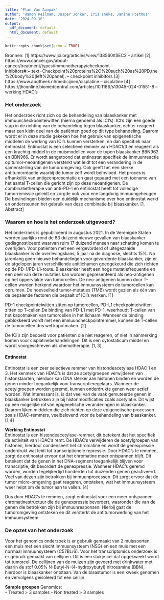 ```yaml
---
title: "Plan Van Aanpak"
author: "Ramon Reilman, Jasper Jonker, Iris Ineke, Janine Postmus"
date: "2024-09-10"
output:
  pdf_document: default
  html_document: default
---
```


```r
knitr::opts_chunk$set(echo = TRUE)
```

Bronnen: 
[1] https://www.jci.org/articles/view/138560#SEC2 -- artikel
[2] https://www.cancer.gov/about-cancer/treatment/types/immunotherapy/checkpoint-inhibitors#:~:text=Checkpoint%20proteins%2C%20such%20as%20PD,the%20body%20(left%20panel). -- checkpoint inhibitors
[3] https://www.apotheek.nl/medicijnen/cisplatine -- cisplatine
[4] https://jhoonline.biomedcentral.com/articles/10.1186/s13045-024-01551-8 -- werking HDAC's

### Het onderzoek

Het onderzoek richt zich op de behandeling van blaaskanker met immuuncheckpointeiwitten (hierna genoemd als ICI's). ICI's zijn een goede stap in de richting van de behandeling tegen blaaskanker, echter reageert maar een klein deel van de patiënten goed op dit type behandeling. Daarom wordt er in deze studie gekeken hoe het gebruik van epigenetische middelen de werking van ICI's kunnen versterken, en dan specifiek naar entinostat. Entinostat is een selectieve remmer van HDAC1/3 en reageert als een krachtig middel in de muismodellen voor de typen blaaskanker BBN963 en BBN966. Er wordt aangetoond dat entinostat specifiek de immuunreactie op tumor-neoantigenen versterkt wat leidt tot een verandering in de samenstelling van de tumoromgeving. Ook geeft het een sterke antitumorreactie waarbij de tumor zelf wordt beïnvloed. Het proces is afhankelijk van antigeenpresentatie en gaat gepaard met een toename van het aantal T-cellen die gericht zijn op deze neoantigenen. De combinatietherapie van anti-PD-1 en entinostat heeft tot volledige tumorremissie geleidt en zorgde ook voor ene langdurig immuungeheugen. De bevindingen bieden een duidelijk mechanisme over hoe entinostat werkt en ondersteunen het gebruik van deze combinatie bij blaaskanker. [1, Abstract]


### Waarom en hoe is het onderzoek uitgevoerd?

Het onderzoek is gepubliceerd in augustus 2021.
In de Verenigde Staten worden jaarlijks rond de 83 duizend nieuwe gevallen van blaaskanker gediagnosticeerd waarvan ruim 17 duizend mensen naar schatting komen te overlijden. Voor patiënten met een vergevorderd of uitegezaaide blaaskanker is de overlevingskans, 5 jaar na de diagnose, slechts 15%. Na jarenlang geen nieuwe behandelingen voor gevorderde blaaskanker, zijn er de afgelopen jaren verschillende anitlichamen goedgekeurd die zich richten op de PD-1/PD-L1-route. Blaaskanker heeft een hoge mutatiefrequentie en een deel van deze mutaties kan worden gepresenteerd als neo-antigenen op het oppervlakte van tumorcellen. De neo-antigenen kunnen door T-cellen worden herkend waardoor het immuunsysteem de tumorcellen kan opruimen. De hoeveelheid tumor-mutaties (TMB) wordt gezien als één van de bepalende factoren die bepaalt of ICI's werken. [1]

PD-1 checkpointeiwitten zitten op tumorcellen, PD-L1 checkpointeiwitten zitten op T-cellen.De binding van PD-L1 met PD-1, weerhoudt T-cellen van het kapotmaken van tumorcellen in het lichaam. Wanneer de binding geblokkeerd wordt met een immuuncheckpointremmer, kunnen de T-cellen de tumorcellen dus wel kapotmaken. [2]

De ICI's zijn bedoeld voor patiënten die niet reageren, of niet in aanmerking komen voor cisplatinebehandelingen. Dit is een cytostaticum middel en wordt voorgeschreven als chemotherapie. [1, 3]


#### Entinostat  
Entinostat is een zeer selectieve remmer van histondeacetylase HDAC 1 en 3. Het kenmerk van HDAC's is dat ze acetylgroepen verwijderen van histonstaarten, hierdoor kan DNA sterker aan histonen binden en worden de genen minder toegankelijk voor transcriptieregelaars. Wanneer de acetylgroepen worden geremd, kunnen onderdrukte genen weer actief worden. Wat interessant is, is dat veel van de vaak gemuteerde genen in blaaskanker betrokken zijn bij histonmodificaties zoals acetylatie. Dit wijst op een mogelijke rol van epigenetische veranderingen in blaaskanker. Daarom lijken middelen die zich richten op deze epigenetische processen zoals HDAC-remmers, veelbelovend voor de behandeling van blaaskanker. [1,4]

**Werking Entinostat**  
Entinostat is een histondeacetylase-remmer, dit betekent dat het specifiek de activiteit van HDAC's remt. De HDAC's verwijderen de acetylgroepen van histonen, hierdoor condenseert het chromatine en wordt de genexpressie onderdrukt wat leidt tot transcriptionele repressie. Door HDAC's te remmen, zorgt de entinostat ervoor dat het chromatine meer ontspannen blijft. Dit betekent dat de genen in het DNA-segment toegankelijk blijven voor transcriptie, dit bevordert de genexpressie. Wanneer HDAC's geremd worden, worden tegelijkertijd honderden tot duizenden genen geactiveerd. Veel van dezen zijn betrokken bij immuunprocessen. Dit zorgt ervoor dat de tumor micro-omgeving gaat reageren, ontsteken, wat het immuunsysteem weer helpt om de tumor aan te vallen. [4]

Dus door HDAC's te remmen, zorgt entinostat voor een meer ontspannen chromatinestructuur die de genexpressie bevordert, waaronder die van de genen die betrokken zijn bij immuunresponsen. Hierbij gaat de tumoromgeving ontsteken en dit versterkt de antitumorwerking van het immuunsysteem.

### De opzet van het onderzoek

Voor het genomics onderzoek is er gebruik gemaakt van 2 muissoorten, een muis met een slecht immuunsysteem (NSG) en een muis met een normaal immuunsysteem (C57BL/6). Voor het transcriptomics onderzoek is er gebruik gemaakt van cellijnen. Dit is een stukje cel dat opgekweekt wordt tot tumorcel. De cellijnen van de muizen zijn gevoerd met drinkwater met daarin de stof 0.05% N-Butyl-N-(4-hydroxybutyl) nitrosamine (BBN), hierdoor is blaaskanker ontstaan. Van de blaastumor is een kweek genomen en vervolgens geïsoleerd tot een cellijn. 

**Sample groepen**
Genomics:  
- Treated > 3 samples
- Non treated > 3 samples





